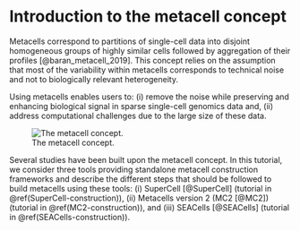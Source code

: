 # Introduction to the metacell concept{.unnumbered}


Metacells correspond to partitions of single-cell data into disjoint homogeneous groups of highly similar cells followed by aggregation of their profiles [@baran_metacell_2019]. 
This concept relies on the assumption that most of the variability within metacells corresponds to technical noise and not to biologically relevant heterogeneity. 

Using metacells enables users to: (i) remove the noise while preserving and enhancing biological signal in sparse single-cell genomics data and,
(ii) address computational challenges due to the large size of these data. 

![The metacell concept.](images/figure1.png)

Several studies have been built upon the metacell concept. In this tutorial, we consider three tools providing standalone metacell construction frameworks and
describe the different steps that should be followed to build metacells using these tools: 
(i) SuperCell [@SuperCell] (tutorial in \@ref(SuperCell-construction)), (ii) Metacells version 2 (MC2 [@MC2]) (tutorial in \@ref(MC2-construction)), and (iii) SEACells [@SEACells] (tutorial in \@ref(SEACells-construction)).
